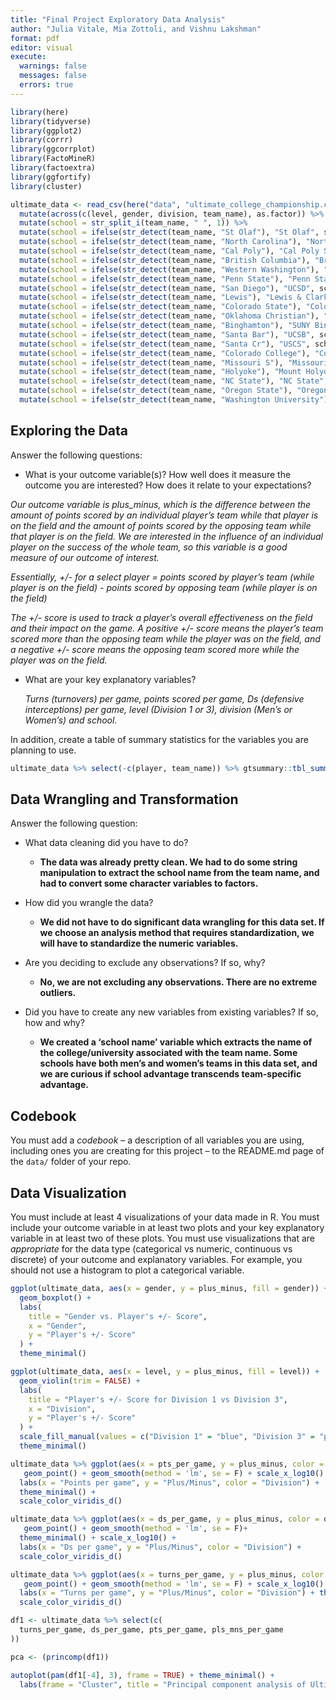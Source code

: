 ```yaml
---
title: "Final Project Exploratory Data Analysis"
author: "Julia Vitale, Mia Zottoli, and Vishnu Lakshman"
format: pdf
editor: visual
execute:
  warnings: false
  messages: false
  errors: true
---
```


```r
library(here)
library(tidyverse)
library(ggplot2)
library(corrr)
library(ggcorrplot)
library(FactoMineR)
library(factoextra)
library(ggfortify)
library(cluster)

```

```r
ultimate_data <- read_csv(here("data", "ultimate_college_championship.csv")) %>%
  mutate(across(c(level, gender, division, team_name), as.factor)) %>%
  mutate(school = str_split_i(team_name, " ", 1)) %>%
  mutate(school = ifelse(str_detect(team_name, "St Olaf"), "St Olaf", school)) %>%
  mutate(school = ifelse(str_detect(team_name, "North Carolina"), "North Carolina", school)) %>%
  mutate(school = ifelse(str_detect(team_name, "Cal Poly"), "Cal Poly SLO", school))  %>%
  mutate(school = ifelse(str_detect(team_name, "British Columbia"), "British Columbia", school))  %>%
  mutate(school = ifelse(str_detect(team_name, "Western Washington"), "Western Washington", school))  %>%
  mutate(school = ifelse(str_detect(team_name, "Penn State"), "Penn State", school))  %>%
  mutate(school = ifelse(str_detect(team_name, "San Diego"), "UCSD", school))  %>%
  mutate(school = ifelse(str_detect(team_name, "Lewis"), "Lewis & Clark", school))  %>%
  mutate(school = ifelse(str_detect(team_name, "Colorado State"), "Colorado State", school))  %>%
  mutate(school = ifelse(str_detect(team_name, "Oklahoma Christian"), "Oklahoma Christian", school))  %>%
  mutate(school = ifelse(str_detect(team_name, "Binghamton"), "SUNY Binghamton", school))  %>%
  mutate(school = ifelse(str_detect(team_name, "Santa Bar"), "UCSB", school))  %>%
  mutate(school = ifelse(str_detect(team_name, "Santa Cr"), "USCS", school))  %>%
  mutate(school = ifelse(str_detect(team_name, "Colorado College"), "Colorado College", school))  %>%
  mutate(school = ifelse(str_detect(team_name, "Missouri S"), "Missouri S&T", school))  %>%
  mutate(school = ifelse(str_detect(team_name, "Holyoke"), "Mount Holyoke", school))  %>%
  mutate(school = ifelse(str_detect(team_name, "NC State"), "NC State", school))  %>%
  mutate(school = ifelse(str_detect(team_name, "Oregon State"), "Oregon State", school))  %>%
  mutate(school = ifelse(str_detect(team_name, "Washington University"), "Washington University", school))
```

## Exploring the Data

Answer the following questions:

-   What is your outcome variable(s)? How well does it measure the outcome you are interested? How does it relate to your expectations?

*Our outcome variable is plus_minus, which is the difference between the amount of points scored by an individual player's team while that player is on the field and the amount of points scored by the opposing team while that player is on the field. We are interested in the influence of an individual player on the success of the whole team, so this variable is a good measure of our outcome of interest.*

*Essentially, +/- for a select player = points scored by player's team (while player is on the field) - points scored by opposing team (while player is on the field)*

*The +/- score is used to track a player's overall effectiveness on the field and their impact on the game. A positive +/- score means the player's team scored more than the opposing team while the player was on the field, and a negative +/- score means the opposing team scored more while the player was on the field.*

-   What are your key explanatory variables?

    *Turns (turnovers) per game, points scored per game, Ds (defensive interceptions) per game, level (Division 1 or 3), division (Men's or Women's) and school.*

In addition, create a table of summary statistics for the variables you are planning to use.

```r
ultimate_data %>% select(-c(player, team_name)) %>% gtsummary::tbl_summary()

```

## Data Wrangling and Transformation

Answer the following question:

-   What data cleaning did you have to do?

    -   **The data was already pretty clean. We had to do some string manipulation to extract the school name from the team name, and had to convert some character variables to factors.**

-   How did you wrangle the data?

    -   **We did not have to do significant data wrangling for this data set. If we choose an analysis method that requires standardization, we will have to standardize the numeric variables.**

-   Are you deciding to exclude any observations? If so, why?

    -   **No, we are not excluding any observations. There are no extreme outliers.**

-   Did you have to create any new variables from existing variables? If so, how and why?

    -   **We created a 'school name' variable which extracts the name of the college/university associated with the team name. Some schools have both men's and women's teams in this data set, and we are curious if school advantage transcends team-specific advantage.**

## Codebook

You must add a *codebook* -- a description of all variables you are using, including ones you are creating for this project -- to the README.md page of the `data/` folder of your repo.

## Data Visualization

You must include at least 4 visualizations of your data made in R. You must include your outcome variable in at least two plots and your key explanatory variable in at least two of these plots. You must use visualizations that are *appropriate* for the data type (categorical vs numeric, continuous vs discrete) of your outcome and explanatory variables. For example, you should not use a histogram to plot a categorical variable.

```r
ggplot(ultimate_data, aes(x = gender, y = plus_minus, fill = gender)) +
  geom_boxplot() +
  labs(
    title = "Gender vs. Player's +/- Score",
    x = "Gender",
    y = "Player's +/- Score"
  ) +
  theme_minimal()
```

```r
ggplot(ultimate_data, aes(x = level, y = plus_minus, fill = level)) +
  geom_violin(trim = FALSE) +
  labs(
    title = "Player's +/- Score for Division 1 vs Division 3",
    x = "Division",
    y = "Player's +/- Score"
  ) +
  scale_fill_manual(values = c("Division 1" = "blue", "Division 3" = "pink")) + 
  theme_minimal()
```

```r
ultimate_data %>% ggplot(aes(x = pts_per_game, y = plus_minus, color = division)) + 
   geom_point() + geom_smooth(method = 'lm', se = F) + scale_x_log10() +
  labs(x = "Points per game", y = "Plus/Minus", color = "Division") + 
  theme_minimal() +
  scale_color_viridis_d()

ultimate_data %>% ggplot(aes(x = ds_per_game, y = plus_minus, color = division)) + 
   geom_point() + geom_smooth(method = 'lm', se = F)+
  theme_minimal() + scale_x_log10() + 
  labs(x = "Ds per game", y = "Plus/Minus", color = "Division") +
  scale_color_viridis_d()

ultimate_data %>% ggplot(aes(x = turns_per_game, y = plus_minus, color = division)) + 
   geom_point() + geom_smooth(method = 'lm', se = F) + scale_x_log10() +
  labs(x = "Turns per game", y = "Plus/Minus", color = "Division") + theme_minimal() +
  scale_color_viridis_d()
```

```r
df1 <- ultimate_data %>% select(c(
  turns_per_game, ds_per_game, pts_per_game, pls_mns_per_game
))

pca <- (princomp(df1))

autoplot(pam(df1[-4], 3), frame = TRUE) + theme_minimal() +
  labs(frame = "Cluster", title = "Principal component analysis of Ultimate data")
```

